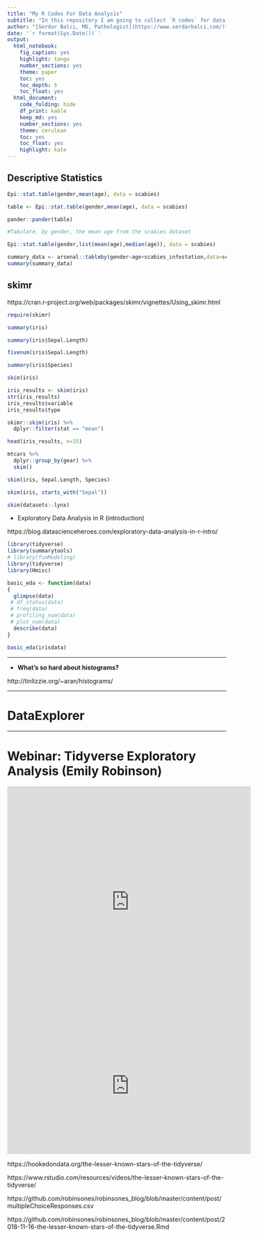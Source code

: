 ```yaml
---
title: "My R Codes For Data Analysis"
subtitle: "In this repository I am going to collect `R codes` for data analysis. Codes are from various resources and I try to give original link as much as possible."
author: "[Serdar Balcı, MD, Pathologist](https://www.serdarbalci.com/)"
date: '`r format(Sys.Date())`'
output: 
  html_notebook: 
    fig_caption: yes
    highlight: tango
    number_sections: yes
    theme: paper
    toc: yes
    toc_depth: 5
    toc_float: yes
  html_document: 
    code_folding: hide
    df_print: kable
    keep_md: yes
    number_sections: yes
    theme: cerulean
    toc: yes
    toc_float: yes
    highlight: kate
---
```


## Descriptive Statistics


```r
Epi::stat.table(gender,mean(age), data = scabies)

```

```r
table <- Epi::stat.table(gender,mean(age), data = scabies)

pander::pander(table)


```

```r
#Tabulate, by gender, the mean age from the scabies dataset

Epi::stat.table(gender,list(mean(age),median(age)), data = scabies)
```

```r
summary_data <- arsenal::tableby(gender~age+scabies_infestation,data=scabies)
summary(summary_data)

```


## skimr

https://cran.r-project.org/web/packages/skimr/vignettes/Using_skimr.html

```r
require(skimr)
```

```r
summary(iris)
```

```r
summary(iris$Sepal.Length)
```


```r
fivenum(iris$Sepal.Length)
```


```r
summary(iris$Species)
```


```r
skim(iris)
```


```r
iris_results <- skim(iris)
str(iris_results)
iris_results$variable
iris_results$type
```


```r
skimr::skim(iris) %>%
  dplyr::filter(stat == "mean")
```

```r
head(iris_results, n=15)
```



```r
mtcars %>%
  dplyr::group_by(gear) %>%
  skim()
```



```r
skim(iris, Sepal.Length, Species)
```


```r
skim(iris, starts_with("Sepal"))
```



```r
skim(datasets::lynx)
```


- Exploratory Data Analysis in R (introduction)


https://blog.datascienceheroes.com/exploratory-data-analysis-in-r-intro/


```r
library(tidyverse)
library(summarytools)
# library(funModeling) 
library(tidyverse) 
library(Hmisc)

basic_eda <- function(data)
{
  glimpse(data)
 # df_status(data)
 # freq(data) 
 # profiling_num(data)
 # plot_num(data)
  describe(data)
}

basic_eda(irisdata)
```

---

- **What's so hard about histograms?**

http://tinlizzie.org/~aran/histograms/



---


# DataExplorer


---

# Webinar: Tidyverse Exploratory Analysis (Emily Robinson)


<iframe src="https://www.facebook.com/plugins/video.php?href=https%3A%2F%2Fwww.facebook.com%2F726282547396228%2Fvideos%2F584417861986887%2F&show_text=1&width=560" width="560" height="529" style="border:none;overflow:hidden" scrolling="no" frameborder="0" allowTransparency="true" allow="encrypted-media" allowFullScreen="true"></iframe>


<iframe width="560" height="315" src="https://www.youtube.com/embed/uG3igAGX7UE" frameborder="0" allow="accelerometer; autoplay; encrypted-media; gyroscope; picture-in-picture" allowfullscreen></iframe>


https://hookedondata.org/the-lesser-known-stars-of-the-tidyverse/

https://www.rstudio.com/resources/videos/the-lesser-known-stars-of-the-tidyverse/

https://github.com/robinsones/robinsones_blog/blob/master/content/post/multipleChoiceResponses.csv

https://github.com/robinsones/robinsones_blog/blob/master/content/post/2018-11-16-the-lesser-known-stars-of-the-tidyverse.Rmd







